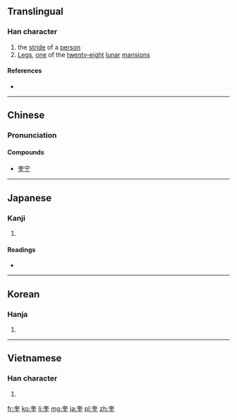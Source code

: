 ==Translingual==

===Han character===
{{Han char|rn=37|rad=大|as=06|sn=9|four=4010<sub>4</sub>|canj=大土土 (KGG)|ids=⿱[[大]][[圭]]}}

# the [[stride]] of a [[person]]
# [[w:Legs (Chinese constellation)|Legs]], [[one]] of the [[twenty-eight]] [[lunar]] [[mansion]]s

====References====
* {{Han ref|kx=0251.110|dkj=05911|dj=0512.100|hdz=10538.010|uh=594E|ud=22862|bh=ABB6|bd=43958}}

----

==Chinese==
{{zh-forms}}

===Pronunciation===
{{zh-pron
|m=kuí
|c=fui1
|mn=khe
|mc=y
|oc=y
|ma=
|cat=n,pn
}}

====Compounds====
* [[奎宁]]

----

==Japanese==

===Kanji===
{{ja-kanji|grade=|rs=大06}}

# {{defn|lang=ja|sort=大06}}

====Readings====
* {{ja-readings|on=[[けい]] (kei), [[き]] (ki)|kun=[[また]] (mata)}}

----

==Korean==

===Hanja===
{{ko-hanja|hangeul=규|rv=gyu|mr=kyu}}

# {{defn|lang=ko|sort=大06}}

----

==Vietnamese==

===Han character===
{{vi-hantu|[[khuê]]|rs=大06}}

# {{defn|lang=vi|sort=大06}}

[[fr:奎]]
[[ko:奎]]
[[li:奎]]
[[mg:奎]]
[[ja:奎]]
[[pl:奎]]
[[zh:奎]]